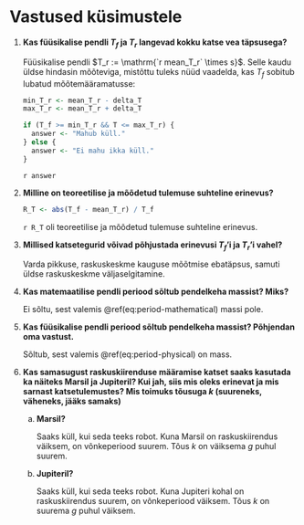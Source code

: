 # Vastused küsimustele

1.  **Kas füüsikalise pendli $T_f$ ja $T_r$ langevad kokku katse vea täpsusega?**

    Füüsikalise pendli $T_r := \mathrm{`r mean_T_r` \times s}$. Selle kaudu üldse hindasin mõõteviga, mistõttu tuleks nüüd vaadelda, kas $T_f$ sobitub lubatud mõõtemääramatusse:
    
    ```r
    min_T_r <- mean_T_r - delta_T
    max_T_r <- mean_T_r + delta_T
    
    if (T_f >= min_T_r && T <= max_T_r) {
      answer <- "Mahub küll."
    } else {
      answer <- "Ei mahu ikka küll."
    }
    ```
    
    `r answer`

2.  **Milline on teoreetilise ja mõõdetud tulemuse suhteline erinevus?**

    ```r
    R_T <- abs(T_f - mean_T_r) / T_f
    ```
    
    `r R_T` oli teoreetilise ja mõõdetud tulemuse suhteline erinevus.
    
3.  **Millised katsetegurid võivad põhjustada erinevusi $T_f$'i ja $T_r$'i vahel?**

    Varda pikkuse, raskuskeskme kauguse mõõtmise ebatäpsus, samuti üldse raskuskeskme väljaselgitamine.

4.  **Kas matemaatilise pendli periood sõltub pendelkeha massist? Miks?**

    Ei sõltu, sest valemis \@ref(eq:period-mathematical) massi pole.

5.  **Kas füüsikalise pendli periood sõltub pendelkeha massist? Põhjendan oma vastust.**

    Sõltub, sest valemis \@ref(eq:period-physical) on mass.

6.  **Kas samasugust raskuskiirenduse määramise katset saaks kasutada ka näiteks Marsil ja Jupiteril? Kui jah, siis mis oleks erinevat ja mis sarnast katsetulemustes? Mis toimuks tõusuga *k* (suureneks, väheneks, jääks samaks)**

    a)  **Marsil?**
  
        Saaks küll, kui seda teeks robot. Kuna Marsil on raskuskiirendus väiksem, on võnkeperiood suurem. Tõus *k* on väiksema *g* puhul suurem.
    
    b) **Jupiteril?**
  
        Saaks küll, kui seda teeks robot. Kuna Jupiteri kohal on raskuskiirendus suurem, on võnkeperiood väiksem. Tõus *k* on suurema *g* puhul väiksem.
